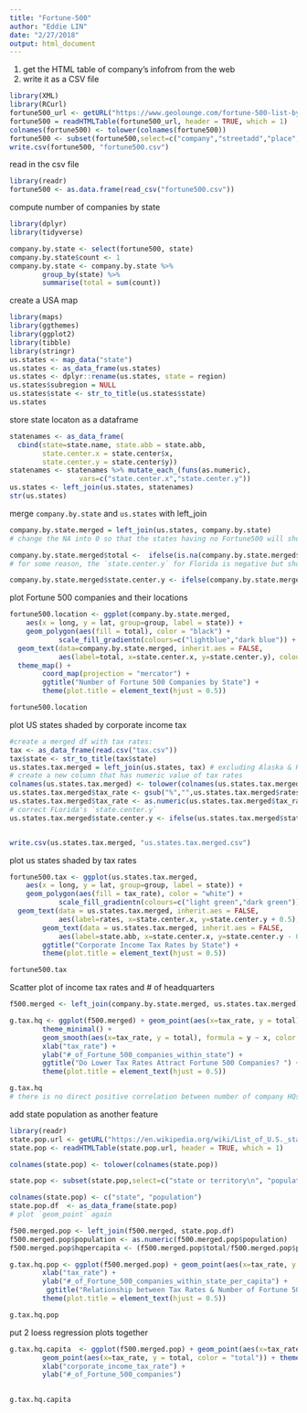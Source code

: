 ```yaml
---
title: "Fortune-500"
author: "Eddie LIN"
date: "2/27/2018"
output: html_document
---
```


1. get the HTML table of company's infofrom from the web 
2. write it as a CSV file 
```r
library(XML)
library(RCurl)
fortune500_url <- getURL("https://www.geolounge.com/fortune-500-list-by-state-for-2015/",.opts = list(ssl.verifypeer = FALSE) ) 
fortune500 = readHTMLTable(fortune500_url, header = TRUE, which = 1)
colnames(fortune500) <- tolower(colnames(fortune500))
fortune500 <- subset(fortune500,select=c("company","streetadd","place","state","zip"))
write.csv(fortune500, "fortune500.csv")
```

read in the csv file 
```r
library(readr)
fortune500 <- as.data.frame(read_csv("fortune500.csv"))
```

compute number of companies by state
```r
library(dplyr)
library(tidyverse) 

company.by.state <- select(fortune500, state)
company.by.state$count <- 1
company.by.state <- company.by.state %>%
        group_by(state) %>% 
        summarise(total = sum(count))
```

create a USA map
```r
library(maps)
library(ggthemes)
library(ggplot2)
library(tibble)
library(stringr)
us.states <- map_data("state")
us.states <- as_data_frame(us.states)
us.states <- dplyr::rename(us.states, state = region)
us.states$subregion = NULL
us.states$state <- str_to_title(us.states$state)
us.states
```
store state locaton as a dataframe
```r
statenames <- as_data_frame(
  cbind(state=state.name, state.abb = state.abb, 
        state.center.x = state.center$x, 
        state.center.y = state.center$y))
statenames <- statenames %>% mutate_each_(funs(as.numeric), 
                 vars=c("state.center.x","state.center.y"))
us.states <- left_join(us.states, statenames)
str(us.states)
```

merge `company.by.state` and `us.states` with left_join
```r
company.by.state.merged = left_join(us.states, company.by.state) 
# change the NA into 0 so that the states having no Fortune500 will show `0` on the map

company.by.state.merged$total <-  ifelse(is.na(company.by.state.merged$total) == 'TRUE', 0, company.by.state.merged$total)
# for some reason, the `state.center.y` for Florida is negative but should be converted into positive (27.8744)

company.by.state.merged$state.center.y <- ifelse(company.by.state.merged$state.center.y == -27.8744, 27.8744, company.by.state.merged$state.center.y)
```

plot Fortune 500 companies and their locations 
```r

fortune500.location <- ggplot(company.by.state.merged, 
    aes(x = long, y = lat, group=group, label = state)) + 
    geom_polygon(aes(fill = total), color = "black") + 
            scale_fill_gradientn(colours=c("lightblue","dark blue")) +
  geom_text(data=company.by.state.merged, inherit.aes = FALSE, 
            aes(label=total, x=state.center.x, y=state.center.y), colour="black", size = 3.5, family =  "sans", na.rm = FALSE) +
  theme_map() + 
        coord_map(projection = "mercator") + 
        ggtitle("Number of Fortune 500 Companies by State") + 
        theme(plot.title = element_text(hjust = 0.5))

fortune500.location
```

plot US states shaded by corporate income tax
```r
#create a merged df with tax rates:
tax <- as_data_frame(read.csv("tax.csv"))
tax$state <- str_to_title(tax$state)
us.states.tax.merged = left_join(us.states, tax) # excluding Alaska & Hawaii
# create a new column that has numeric value of tax rates
colnames(us.states.tax.merged) <- tolower(colnames(us.states.tax.merged))
us.states.tax.merged$tax_rate <- gsub("%","",us.states.tax.merged$rates)
us.states.tax.merged$tax_rate <- as.numeric(us.states.tax.merged$tax_rate)
# correct FLorida's `state.center.y`
us.states.tax.merged$state.center.y <- ifelse(us.states.tax.merged$state.center.y == -27.8744, 27.8744, us.states.tax.merged$state.center.y)


write.csv(us.states.tax.merged, "us.states.tax.merged.csv")
```

plot us states shaded by tax rates
```r
fortune500.tax <- ggplot(us.states.tax.merged, 
    aes(x = long, y = lat, group=group, label = state)) + 
    geom_polygon(aes(fill = tax_rate), color = "white") + 
            scale_fill_gradientn(colours=c("light green","dark green")) +
  geom_text(data = us.states.tax.merged, inherit.aes = FALSE, 
            aes(label=rates, x=state.center.x, y=state.center.y + 0.5), colour="black", size = 2.5, family =  "sans", na.rm = FALSE) + 
        geom_text(data = us.states.tax.merged, inherit.aes = FALSE, 
            aes(label=state.abb, x=state.center.x, y=state.center.y - 0.5), colour="black", size = 2.5, family =  "sans", na.rm = FALSE) + theme_map() + coord_map() + labs(x= "", y = "") +
        ggtitle("Corporate Income Tax Rates by State") + 
        theme(plot.title = element_text(hjust = 0.5))

fortune500.tax
```

Scatter plot of income tax rates and # of headquarters
```r
f500.merged <- left_join(company.by.state.merged, us.states.tax.merged)

g.tax.hq <- ggplot(f500.merged) + geom_point(aes(x=tax_rate, y = total)) + 
        theme_minimal() + 
        geom_smooth(aes(x=tax_rate, y = total), formula = y ~ x, color = "red") +
        xlab("tax_rate") + 
        ylab("#_of_Fortune_500_companies_within_state") +
        ggtitle("Do Lower Tax Rates Attract Fortune 500 Companies? ") + 
        theme(plot.title = element_text(hjust = 0.5))

g.tax.hq
# there is no direct positive correlation between number of company HQs and low tax rates
```

add state population as another feature
```r
library(readr)
state.pop.url <- getURL("https://en.wikipedia.org/wiki/List_of_U.S._states_and_territories_by_population",.opts = list(ssl.verifypeer = FALSE) ) 
state.pop <- readHTMLTable(state.pop.url, header = TRUE, which = 1)

colnames(state.pop) <- tolower(colnames(state.pop))

state.pop <- subset(state.pop,select=c("state or territory\n", "population estimate, july 1, 2017[4]"))

colnames(state.pop) <- c("state", "population")
state.pop.df  <- as_data_frame(state.pop)
# plot `geom_point` again

f500.merged.pop <- left_join(f500.merged, state.pop.df)
f500.merged.pop$population <- as.numeric(f500.merged.pop$population)
f500.merged.pop$hqpercapita <- (f500.merged.pop$total/f500.merged.pop$population)

g.tax.hq.pop <- ggplot(f500.merged.pop) + geom_point(aes(x=tax_rate, y = hqpercapita)) + theme_minimal() + geom_smooth(aes(x=tax_rate, y = hqpercapita), formula = y ~ x, color = "red") + 
        xlab("tax_rate") + 
        ylab("#_of_Fortune_500_companies_within_state_per_capita") + 
         ggtitle("Relationship between Tax Rates & Number of Fortune 500 Companies Per Capita") + 
        theme(plot.title = element_text(hjust = 0.5))

g.tax.hq.pop
```

put 2 loess regression plots together
```r
g.tax.hq.capita  <- ggplot(f500.merged.pop) + geom_point(aes(x=tax_rate, y = hqpercapita, color = "per capita")) + theme_minimal() + geom_smooth(aes(x=tax_rate, y = hqpercapita), formula = y ~ x, color = "red") +
        geom_point(aes(x=tax_rate, y = total, color = "total")) + theme_minimal() + geom_smooth(aes(x=tax_rate, y = total), formula = y ~ x, color = "blue") +  labs(title = "Relationship between Number of Fortune 500 Companies & Tax Rate", x =  "corporate income tax rate", y = "number of Fortune500 HQs", color = "criteria") + theme(plot.title = element_text(hjust = 0.5)) + 
        xlab("corporate_income_tax_rate") + 
        ylab("#_of_Fortune_500_companies")

        
g.tax.hq.capita

```









